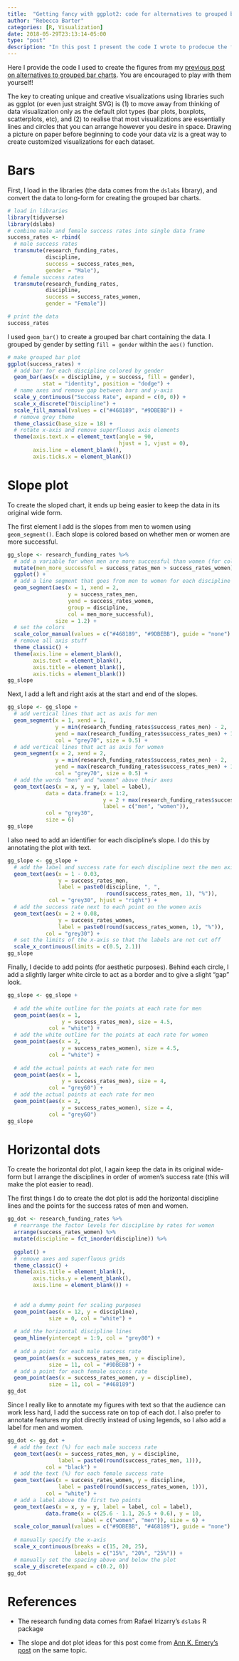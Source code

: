 ```yaml
---
title:  "Getting fancy with ggplot2: code for alternatives to grouped bar charts"
author: "Rebecca Barter"
categories: [R, Visualization]
date: 2018-05-29T23:13:14-05:00
type: "post" 
description: "In this post I present the code I wrote to prodocue the figures in my previous post about alternatives to grouped bar charts." 
---
```



Here I provide the code I used to create the figures from my [previous post on alternatives to grouped bar charts](../2018-05-29_alternatives_dodged_bars/index.html). You are encouraged to play with them yourself!

The key to creating unique and creative visualizations using libraries such as ggplot (or even just straight SVG) is (1) to move away from thinking of data visualization only as the default plot types (bar plots, boxplots, scatterplots, etc), and (2) to realise that most visualizations are essentially lines and circles that you can arrange however you desire in space. Drawing a picture on paper before beginning to code your data viz is a great way to create customized visualizations for each dataset.

# Bars 

First, I load in the libraries (the data comes from the `dslabs` library), and convert the data to long-form for creating the grouped bar charts.

```r
# load in libraries
library(tidyverse)
library(dslabs)
# combine male and female success rates into single data frame
success_rates <- rbind(
  # male success rates
  transmute(research_funding_rates, 
            discipline, 
            success = success_rates_men, 
            gender = "Male"),
  # female success rates
  transmute(research_funding_rates, 
            discipline, 
            success = success_rates_women, 
            gender = "Female")) 
```

```r
# print the data
success_rates
```



I used `geom_bar()` to create a grouped bar chart containing the data. I grouped by gender by setting `fill = gender` within the `aes()` function.

```r
# make grouped bar plot
ggplot(success_rates) +
  # add bar for each discipline colored by gender
  geom_bar(aes(x = discipline, y = success, fill = gender),
           stat = "identity", position = "dodge") +
  # name axes and remove gap between bars and y-axis
  scale_y_continuous("Success Rate", expand = c(0, 0)) +
  scale_x_discrete("Discipline") +
  scale_fill_manual(values = c("#468189", "#9DBEBB")) +
  # remove grey theme
  theme_classic(base_size = 18) +
  # rotate x-axis and remove superfluous axis elements
  theme(axis.text.x = element_text(angle = 90, 
                                   hjust = 1, vjust = 0),
        axis.line = element_blank(),
        axis.ticks.x = element_blank()) 
```

# Slope plot

To create the sloped chart, it ends up being easier to keep the data in its original wide form.


The first element I add is the slopes from men to women using `geom_segment()`. Each slope is colored based on whether men or women are more successful.

```r
gg_slope <- research_funding_rates %>%
  # add a variable for when men are more successful than women (for colours)
  mutate(men_more_successful = success_rates_men > success_rates_women) %>%
  ggplot() +
  # add a line segment that goes from men to women for each discipline
  geom_segment(aes(x = 1, xend = 2, 
                   y = success_rates_men, 
                   yend = success_rates_women,
                   group = discipline,
                   col = men_more_successful), 
               size = 1.2) +
  # set the colors
  scale_color_manual(values = c("#468189", "#9DBEBB"), guide = "none")  +
  # remove all axis stuff
  theme_classic() + 
  theme(axis.line = element_blank(),
        axis.text = element_blank(),
        axis.title = element_blank(),
        axis.ticks = element_blank()) 
gg_slope
```

Next, I add a left and right axis at the start and end of the slopes.

```r
gg_slope <- gg_slope +
  # add vertical lines that act as axis for men
  geom_segment(x = 1, xend = 1, 
               y = min(research_funding_rates$success_rates_men) - 2,
               yend = max(research_funding_rates$success_rates_men) + 1,
               col = "grey70", size = 0.5) +
  # add vertical lines that act as axis for women
  geom_segment(x = 2, xend = 2, 
               y = min(research_funding_rates$success_rates_men) - 2,
               yend = max(research_funding_rates$success_rates_men) + 1,
               col = "grey70", size = 0.5) +
  # add the words "men" and "women" above their axes
  geom_text(aes(x = x, y = y, label = label),
            data = data.frame(x = 1:2, 
                              y = 2 + max(research_funding_rates$success_rates_men),
                              label = c("men", "women")),
            col = "grey30",
            size = 6) 
gg_slope  
```

I also need to add an identifier for each discipline's slope. I do this by annotating the plot with text.

```r
gg_slope <- gg_slope +
  # add the label and success rate for each discipline next the men axis
  geom_text(aes(x = 1 - 0.03, 
                y = success_rates_men, 
                label = paste0(discipline, ", ", 
                               round(success_rates_men, 1), "%")),
             col = "grey30", hjust = "right") +
  # add the success rate next to each point on the women axis
  geom_text(aes(x = 2 + 0.08, 
                y = success_rates_women, 
                label = paste0(round(success_rates_women, 1), "%")),
            col = "grey30") +
  # set the limits of the x-axis so that the labels are not cut off
  scale_x_continuous(limits = c(0.5, 2.1)) 
gg_slope
```

Finally, I decide to add points (for aesthetic purposes). Behind each circle, I add a slightly larger white circle to act as a border and to give a slight "gap" look.

```r
gg_slope <- gg_slope + 
  
  # add the white outline for the points at each rate for men
  geom_point(aes(x = 1, 
                 y = success_rates_men), size = 4.5,
             col = "white") +
  # add the white outline for the points at each rate for women
  geom_point(aes(x = 2, 
                 y = success_rates_women), size = 4.5,
             col = "white") +
  
  # add the actual points at each rate for men
  geom_point(aes(x = 1, 
                 y = success_rates_men), size = 4,
             col = "grey60") +
  # add the actual points at each rate for men
  geom_point(aes(x = 2, 
                 y = success_rates_women), size = 4,
             col = "grey60") 
gg_slope
```

# Horizontal dots

To create the horizontal dot plot, I again keep the data in its original wide-form but I arrange the disciplines in order of women's success rate (this will make the plot easier to read).

The first things I do to create the dot plot is add the horizontal discipline lines and the points for the success rates of men and women. 


```r
gg_dot <- research_funding_rates %>%
  # rearrange the factor levels for discipline by rates for women
  arrange(success_rates_women) %>%
  mutate(discipline = fct_inorder(discipline)) %>%
  
  ggplot() +
  # remove axes and superfluous grids
  theme_classic() +
  theme(axis.title = element_blank(),
        axis.ticks.y = element_blank(),
        axis.line = element_blank()) +
  
  
  # add a dummy point for scaling purposes
  geom_point(aes(x = 12, y = discipline), 
             size = 0, col = "white") + 
  
  # add the horizontal discipline lines
  geom_hline(yintercept = 1:9, col = "grey80") +
  
  # add a point for each male success rate
  geom_point(aes(x = success_rates_men, y = discipline), 
             size = 11, col = "#9DBEBB") +
  # add a point for each female success rate
  geom_point(aes(x = success_rates_women, y = discipline),
             size = 11, col = "#468189") 
gg_dot

```

Since I really like to annotate my figures with text so that the audience can work less hard, I add the success rate on top of each dot. I also prefer to annotate features my plot directly instead of using legends, so I also add a label for men and women.

```r
gg_dot <- gg_dot + 
  # add the text (%) for each male success rate
  geom_text(aes(x = success_rates_men, y = discipline, 
                label = paste0(round(success_rates_men, 1))),
            col = "black") +
  # add the text (%) for each female success rate
  geom_text(aes(x = success_rates_women, y = discipline, 
                label = paste0(round(success_rates_women, 1))),
            col = "white") +
  # add a label above the first two points
  geom_text(aes(x = x, y = y, label = label, col = label),
            data.frame(x = c(25.6 - 1.1, 26.5 + 0.6), y = 10, 
                       label = c("women", "men")), size = 6) +
  scale_color_manual(values = c("#9DBEBB", "#468189"), guide = "none") +
  
  # manually specify the x-axis
  scale_x_continuous(breaks = c(15, 20, 25), 
                     labels = c("15%", "20%", "25%")) +
  # manually set the spacing above and below the plot
  scale_y_discrete(expand = c(0.2, 0)) 
gg_dot
```


# References

- The research funding data comes from Rafael Irizarry's `dslabs` R package

- The slope and dot plot ideas for this post come from [Ann K. Emery's post](http://annkemery.com/clustered-bar-chart/) on the same topic. 